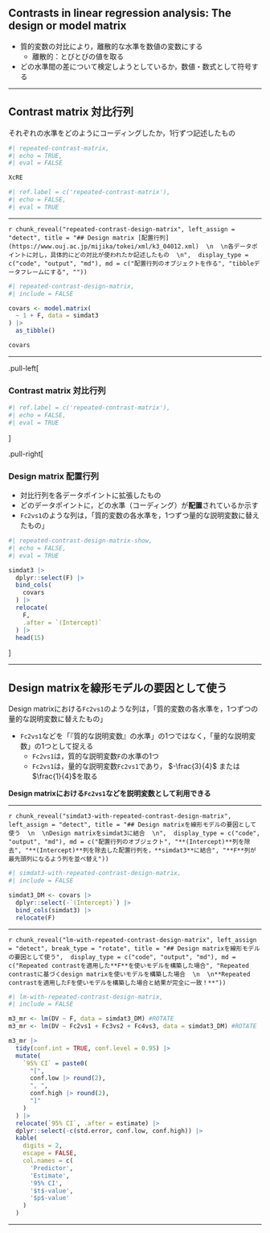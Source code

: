## Contrasts in linear regression analysis: The design or model matrix

- 質的変数の対比により，離散的な水準を数値の変数にする
  - 離散的：とびとびの値を取る
- どの水準間の差について検定しようとしているか，数値・数式として符号する

---

## Contrast matrix 対比行列

それぞれの水準をどのようにコーディングしたか，1行ずつ記述したもの

```r
#| repeated-contrast-matrix,
#| echo = TRUE,
#| eval = FALSE

XcRE
```

```r
#| ref.label = c('repeated-contrast-matrix'),
#| echo = FALSE,
#| eval = TRUE
```

---

`r chunk_reveal("repeated-contrast-design-matrix", left_assign = "detect", title = "## Design matrix [配置行列](https://www.ouj.ac.jp/mijika/tokei/xml/k3_04012.xml)  \n  \n各データポイントに対し，具体的にどの対比が使われたか記述したもの  \n",  display_type = c("code", "output", "md"), md = c("配置行列のオブジェクトを作る", "tibbleデータフレームにする", ""))`

```r
#| repeated-contrast-design-matrix,
#| include = FALSE

covars <- model.matrix(
  ~ 1 + F, data = simdat3
) |>
  as_tibble()

covars
```

---


.pull-left[

### Contrast matrix 対比行列

```r
#| ref.label = c('repeated-contrast-matrix'),
#| echo = FALSE,
#| eval = TRUE
```

]

.pull-right[

### Design matrix 配置行列

- 対比行列を各データポイントに拡張したもの
- どのデータポイントに，どの水準（コーディング）が**配置**されているか示す
- `Fc2vs1`のような列は，「質的変数の各水準を，1つずつ量的な説明変数に替えたもの」

<!--
"元データ", "要因**F**の列だけ抽出", "要因**F**の列と**covars**を結合する", "**F**を**(Intercept)**の後ろに"
-->

```r
#| repeated-contrast-design-matrix-show,
#| echo = FALSE,
#| eval = TRUE

simdat3 |>
  dplyr::select(F) |>
  bind_cols(
    covars
  ) |>
  relocate(
    F,
    .after = `(Intercept)`
  ) |>
  head(15)
```

]

---

## Design matrixを線形モデルの要因として使う

Design matrixにおける`Fc2vs1`のような列は，「質的変数の各水準を，1つずつの量的な説明変数に替えたもの」

- `Fc2vs1`などを「『質的な説明変数』の水準」の1つではなく，「量的な説明変数」の1つとして捉える
  - `Fc2vs1`は，質的な説明変数`F`の水準の1つ
  - `Fc2vs1`は，量的な説明変数`Fc2vs1`であり， $-\frac{3}{4}$ または $\frac{1}{4}$を取る

**Design matrixにおける`Fc2vs1`などを説明変数として利用できる**

---

`r chunk_reveal("simdat3-with-repeated-contrast-design-matrix", left_assign = "detect", title = "## Design matrixを線形モデルの要因として使う  \n  \nDesign matrixをsimdat3に結合  \n",  display_type = c("code", "output", "md"), md = c("配置行列のオブジェクト", "**(Intercept)**列を除去", "**(Intercept)**列を除去した配置行列を，**simdat3**に結合", "**F**列が最先頭列になるよう列を並べ替え"))`

```r
#| simdat3-with-repeated-contrast-design-matrix,
#| include = FALSE

simdat3_DM <- covars |>
  dplyr::select(-`(Intercept)`) |>
  bind_cols(simdat3) |>
  relocate(F)
```
---

`r chunk_reveal("lm-with-repeated-contrast-design-matrix", left_assign = "detect", break_type = "rotate", title = "## Design matrixを線形モデルの要因として使う",  display_type = c("code", "output", "md"), md = c("Repeated contrastを適用した**F**を使いモデルを構築した場合", "Repeated contrastに基づくdesign matrixを使いモデルを構築した場合  \n  \n**Repeated contrastを適用したFを使いモデルを構築した場合と結果が完全に一致！**"))`

```r
#| lm-with-repeated-contrast-design-matrix,
#| include = FALSE

m3_mr <- lm(DV ~ F, data = simdat3_DM) #ROTATE
m3_mr <- lm(DV ~ Fc2vs1 + Fc3vs2 + Fc4vs3, data = simdat3_DM) #ROTATE

m3_mr |>
  tidy(conf.int = TRUE, conf.level = 0.95) |>
  mutate(
    `95% CI` = paste0(
      "[",
      conf.low |> round(2),
      ", ",
      conf.high |> round(2),
      "]"
    )
  ) |>
  relocate(`95% CI`, .after = estimate) |>
  dplyr::select(-c(std.error, conf.low, conf.high)) |>
  kable(
    digits = 2,
    escape = FALSE,
    col.names = c(
      'Predictor',
      'Estimate',
      '95% CI',
      '$t$-value',
      '$p$-value'
    )
  )
```

---


